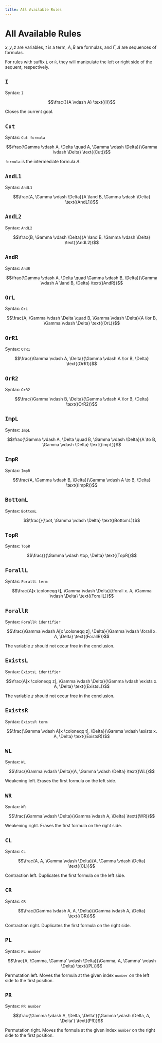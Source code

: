 ```yaml
---
title: All Available Rules
---
```


# All Available Rules

$x, y, z$ are variables, $t$ is a term, $A, B$ are formulas, and $\Gamma, \Delta$ are sequences of formulas.

For rules with suffix `L` or `R`, they will manipulate the left or right side of the sequent, respectively.

## `I`

Syntax: `I`

```math
\frac{}{A \vdash A} \text{(I)}
```

Closes the current goal.

## `Cut`

Syntax: `Cut formula`

```math
\frac{\Gamma \vdash A, \Delta \quad A, \Gamma \vdash \Delta}{\Gamma \vdash \Delta} \text{(Cut)}
```

`formula` is the intermediate formula $A$.

## `AndL1`

Syntax: `AndL1`

```math
\frac{A, \Gamma \vdash \Delta}{A \land B, \Gamma \vdash \Delta} \text{(AndL1)}
```

## `AndL2`

Syntax: `AndL2`

```math
\frac{B, \Gamma \vdash \Delta}{A \land B, \Gamma \vdash \Delta} \text{(AndL2)}
```

## `AndR`

Syntax: `AndR`

```math
\frac{\Gamma \vdash A, \Delta \quad \Gamma \vdash B, \Delta}{\Gamma \vdash A \land B, \Delta} \text{(AndR)}
```

## `OrL`

Syntax: `OrL`

```math
\frac{A, \Gamma \vdash \Delta \quad B, \Gamma \vdash \Delta}{A \lor B, \Gamma \vdash \Delta} \text{(OrL)}
```

## `OrR1`

Syntax: `OrR1`

```math
\frac{\Gamma \vdash A, \Delta}{\Gamma \vdash A \lor B, \Delta} \text{(OrR1)}
```

## `OrR2`

Syntax: `OrR2`

```math
\frac{\Gamma \vdash B, \Delta}{\Gamma \vdash A \lor B, \Delta} \text{(OrR2)}
```

## `ImpL`

Syntax: `ImpL`

```math
\frac{\Gamma \vdash A, \Delta \quad B, \Gamma \vdash \Delta}{A \to B, \Gamma \vdash \Delta} \text{(ImpL)}
```

## `ImpR`

Syntax: `ImpR`

```math
\frac{A, \Gamma \vdash B, \Delta}{\Gamma \vdash A \to B, \Delta} \text{(ImpR)}
```

## `BottomL`

Syntax: `BottomL`

```math
\frac{}{\bot, \Gamma \vdash \Delta} \text{(BottomL)}
```

## `TopR`

Syntax: `TopR`

```math
\frac{}{\Gamma \vdash \top, \Delta} \text{(TopR)}
```

## `ForallL`

Syntax: `ForallL term`

```math
\frac{A[x \coloneqq t], \Gamma \vdash \Delta}{\forall x. A, \Gamma \vdash \Delta} \text{(ForallL)}
```

## `ForallR`

Syntax: `ForallR identifier`

```math
\frac{\Gamma \vdash A[x \coloneqq z], \Delta}{\Gamma \vdash \forall x. A, \Delta} \text{(ForallR)}
```

The variable $z$ should not occur free in the conclusion.

## `ExistsL`

Syntax: `ExistsL identifier`

```math
\frac{A[x \coloneqq z], \Gamma \vdash \Delta}{\Gamma \vdash \exists x. A, \Delta} \text{(ExistsL)}
```

The variable $z$ should not occur free in the conclusion.

## `ExistsR`

Syntax: `ExistsR term`

```math
\frac{\Gamma \vdash A[x \coloneqq t], \Delta}{\Gamma \vdash \exists x. A, \Delta} \text{(ExistsR)}
```

## `WL`

Syntax: `WL`

```math
\frac{\Gamma \vdash \Delta}{A, \Gamma \vdash \Delta} \text{(WL)}
```

Weakening left. Erases the first formula on the left side.

## `WR`

Syntax: `WR`

```math
\frac{\Gamma \vdash \Delta}{\Gamma \vdash A, \Delta} \text{(WR)}
```

Weakening right. Erases the first formula on the right side.

## `CL`

Syntax: `CL`

```math
\frac{A, A, \Gamma \vdash \Delta}{A, \Gamma \vdash \Delta} \text{(CL)}
```

Contraction left. Duplicates the first formula on the left side.

## `CR`

Syntax: `CR`

```math
\frac{\Gamma \vdash A, A, \Delta}{\Gamma \vdash A, \Delta} \text{(CR)}
```

Contraction right. Duplicates the first formula on the right side.

## `PL`

Syntax: `PL number`

```math
\frac{A, \Gamma, \Gamma' \vdash \Delta}{\Gamma, A, \Gamma' \vdash \Delta} \text{(PL)}
```

Permutation left. Moves the formula at the given index `number` on the left side to the first position.

## `PR`

Syntax: `PR number`

```math
\frac{\Gamma \vdash A, \Delta, \Delta'}{\Gamma \vdash \Delta, A, \Delta'} \text{(PR)}
```

Permutation right. Moves the formula at the given index `number` on the right side to the first position.
